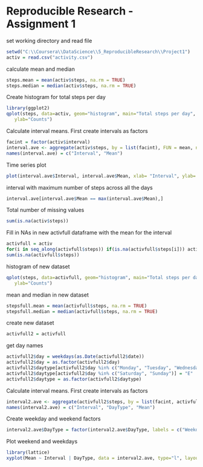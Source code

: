
# Reproducible Research - Assignment 1

set working directory and read file
```r
setwd("C:\\Coursera\\DataScience\\5_ReproducibleResearch\\Project1")
activ = read.csv("activity.csv")
```

calculate mean and median
```r
steps.mean = mean(activ$steps, na.rm = TRUE)
steps.median = median(activ$steps, na.rm = TRUE)
```

Create histogram for total steps per day
```r
library(ggplot2)
qplot(steps, data=activ, geom="histogram", main="Total steps per day", xlab="# steps", 
   ylab="Counts")
```   

Calculate interval means. First create intervals as factors
```r
facint = factor(activ$interval)
interval.ave <- aggregate(activ$steps, by = list(facint), FUN = mean, na.rm=TRUE)
names(interval.ave) = c("Interval", "Mean")
``` 

Time series plot
```r
plot(interval.ave$Interval, interval.ave$Mean, xlab= "Interval", ylab= "Mean", type = "l", col = "red") 
``` 

interval with maximum number of steps across all the days
```r
interval.ave[interval.ave$Mean == max(interval.ave$Mean),]
``` 

Total number of missing values
```r
sum(is.na(activ$steps))
``` 

Fill in NAs in new activfull dataframe with the mean for the interval 
```r
activfull = activ
for(i in seq_along(activfull$steps)) if(is.na(activfull$steps[i])) activfull$steps[i] <- interval.ave$Mean[interval.ave$Interval == activfull$interval[i]]
sum(is.na(activfull$steps))
``` 

histogram of new dataset
```r
qplot(steps, data=activfull, geom="histogram", main="Total steps per day (without NAs)", xlab="# steps", 
   ylab="Counts")
``` 

mean and median in new dataset
```r
stepsfull.mean = mean(activfull$steps, na.rm = TRUE)
stepsfull.median = median(activfull$steps, na.rm = TRUE)
``` 
create new dataset
```r
activfull2 = activfull
```

get day names
```r
activfull2$day = weekdays(as.Date(activfull2$date))
activfull2$day = as.factor(activfull2$day)
activfull2$daytype[activfull2$day %in% c("Monday", "Tuesday", "Wednesday", "Thursday", "Friday")] = c("W")
activfull2$daytype[activfull2$day %in% c("Saturday", "Sunday")] = "E" 
activfull2$daytype = as.factor(activfull2$daytype)
``` 

Calculate interval means. First create intervals as factors
```r
interval2.ave <- aggregate(activfull2$steps, by = list(facint, activfull2$daytype), FUN = mean, na.rm=TRUE)
names(interval2.ave) = c("Interval", "DayType", "Mean")
``` 

Create weekday and weekend factors
```r
interval2.ave$DayType = factor(interval2.ave$DayType, labels = c("Weekday", "Weekend"))
``` 

Plot weekend and weekdays 
```r
library(lattice)
xyplot(Mean ~ Interval | DayType, data = interval2.ave, type="l", layout = c(1, 2))
``` 






